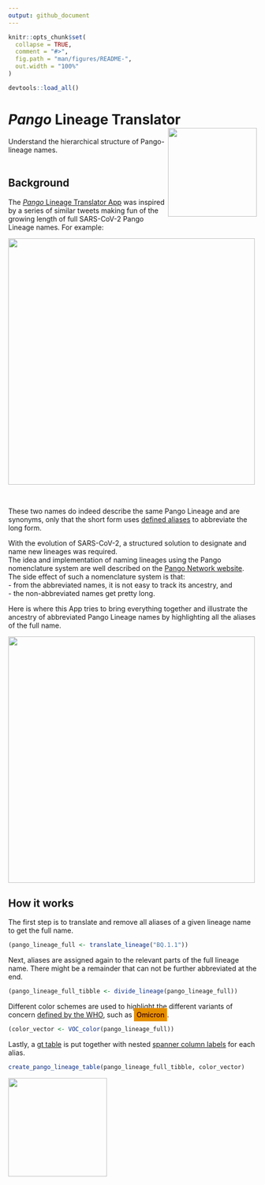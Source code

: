 ```yaml
---
output: github_document
---
```


<!-- README.md is generated from README.Rmd. Please edit that file -->

```r
knitr::opts_chunk$set(
  collapse = TRUE,
  comment = "#>",
  fig.path = "man/figures/README-",
  out.width = "100%"
)

devtools::load_all()
```

# *Pango* Lineage Translator <a href='https://sschmutz.shinyapps.io/PangoLineageTranslator/'><img src='man/figures/logo.png' align="right" height="180px" /></a>

Understand the hierarchical structure of Pango-lineage names.
<br>
<br>

## Background

The [*Pango* Lineage Translator App](https://sschmutz.shinyapps.io/PangoLineageTranslator/) was inspired by a series of similar tweets making fun of the growing length of full SARS-CoV-2 Pango Lineage names. For example:  

<div>
<a href='https://twitter.com/theosanderson/status/1572537385250070529?t=2-MfB36IsUaZ-HVsIEH5pg&s=03'>
<img src="man/figures/README-tweet-1.png" width="500px">
</a>
</div>

<br>

These two names do indeed describe the same Pango Lineage and are synonyms, only that the short form uses [defined aliases](https://github.com/cov-lineages/pango-designation/blob/master/pango_designation/alias_key.json) to abbreviate the long form.  

With the evolution of SARS-CoV-2, a structured solution to designate and name
new lineages was required.  
The idea and implementation of naming lineages using the Pango nomenclature system
are well described on the [Pango Network website](https://www.pango.network/the-pango-nomenclature-system/statement-of-nomenclature-rules/).  
The side effect of such a nomenclature system is that:  
- from the abbreviated names, it is not easy to track its ancestry, and  
- the non-abbreviated names get pretty long.  

Here is where this App tries to bring everything together and illustrate the ancestry of abbreviated Pango Lineage names by highlighting all the aliases of the full name.

<div align="left">
<a href='https://sschmutz.shinyapps.io/PangoLineageTranslator/'>
<img src="man/figures/README-app-screenshot-1.png" width="500px">
</a>
</div>

## How it works

The first step is to translate and remove all aliases of a given lineage name to get the full name.

```r
(pango_lineage_full <- translate_lineage("BQ.1.1"))
```

Next, aliases are assigned again to the relevant parts of the full lineage name. There might be a remainder that can not be further abbreviated at the end.

```r
(pango_lineage_full_tibble <- divide_lineage(pango_lineage_full))
```

Different color schemes are used to highlight the different variants of concern [defined by the WHO](https://www.who.int/activities/tracking-SARS-CoV-2-variants), such as <a style='font-weight:500;background-color:#E69000;color:#3A0301;padding: 5px 5px 5px 5px;'>Omicron</a>.

```r
(color_vector <- VOC_color(pango_lineage_full))
```

Lastly, a [gt table](https://gt.rstudio.com/) is put together with nested [spanner column labels](https://gt.rstudio.com/reference/tab_spanner.html) for each alias.

```r
create_pango_lineage_table(pango_lineage_full_tibble, color_vector)
```

<div align="left">
<img src="man/figures/README-table-example-1.png" width="200px">
</div>

